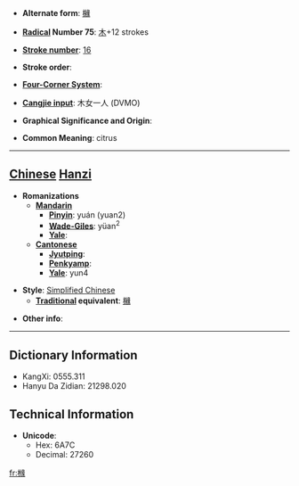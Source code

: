 * '''Alternate form''': [[櫞]]

* '''[[Wiktionary:Chinese radical index| Radical]] Number 75''': [[Wiktionary:Chinese radical index 木|木]]+12 strokes

* '''[[Wiktionary:Chinese total strokes index|Stroke number]]''': [[Wiktionary:Chinese total strokes index 16|16]]

* '''Stroke order''': 

* '''[[Wiktionary:Chinese four corner index|Four-Corner System]]''': 

* '''[[Wiktionary:Chinese Cangjie index|Cangjie input]]''': 木女一人 (DVMO)

* '''Graphical Significance and Origin''': 

* '''Common Meaning''': citrus

----

== [[Chinese]] [[Hanzi]] ==

* '''Romanizations'''
** '''[[Mandarin]]'''
*** '''[[Pinyin]]''': yuán (yuan2)
*** '''[[Wade-Giles]]''': yüan<sup>2</sup>
*** '''[[Yale]]''': 
** '''[[Cantonese]]'''
*** '''[[Jyutping]]''':
*** '''[[Penkyamp]]''': 
*** '''[[Yale]]''': yun4

* '''Style''': [[Simplified Chinese]] 
** '''[[Traditional Chinese|Traditional]] equivalent''': [[櫞]]

* '''Other info''': 

----

== Dictionary Information ==

* KangXi: 0555.311
* Hanyu Da Zidian: 21298.020

== Technical Information ==

* '''Unicode''':
** Hex: 6A7C
** Decimal: 27260

[[fr:橼]]